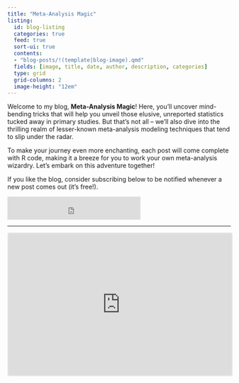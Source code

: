 ```yaml
---
title: "Meta-Analysis Magic"
listing: 
  id: blog-listing
  categories: true
  feed: true
  sort-ui: true
  contents:
  - "blog-posts/!(template|blog-image).qmd"
  fields: [image, title, date, author, description, categories]
  type: grid
  grid-columns: 2
  image-height: "12em"
---
```



Welcome to my blog, **Meta-Analysis Magic**! Here, you'll uncover mind-bending tricks that will help you unveil those elusive, unreported statistics tucked away in primary studies. But that's not all – we'll also dive into the thrilling realm of lesser-known meta-analysis modeling techniques that tend to slip under the radar.

To make your journey even more enchanting, each post will come complete with R code, making it a breeze for you to work your own meta-analysis wizardry. Let's embark on this adventure together!

If you like the blog, consider subscribing below to be notified whenever a new post comes out (it's free!).

<iframe src="https://embeds.beehiiv.com/f3ffd81a-4723-4419-bb1d-afc8af3bac36?slim=true" data-test-id="beehiiv-embed" height="52" frameborder="0" scrolling="no" style="margin: 0; border-radius: 0px !important; background-color: transparent;"></iframe>

<hr>

::: {#blog-listing}

:::


<iframe src="https://embeds.beehiiv.com/f3ffd81a-4723-4419-bb1d-afc8af3bac36" data-test-id="beehiiv-embed" width="100%" height="320" frameborder="0" scrolling="no" style="border-radius: 4px; border: 2px solid #e5e7eb; margin: 0; background-color: transparent;"></iframe>
